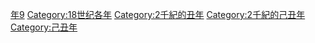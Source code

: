 {{Catnav|頁面分類|历史|歷史時代|年|18世纪各年}}
{{Commons category|1709}}

[[Category:1700年代|年9]]
[[Category:18世纪各年|Category:18世纪各年]]
[[Category:2千紀的丑年|Category:2千紀的丑年]]
[[Category:2千紀的己丑年|Category:2千紀的己丑年]]
[[Category:己丑年|Category:己丑年]]